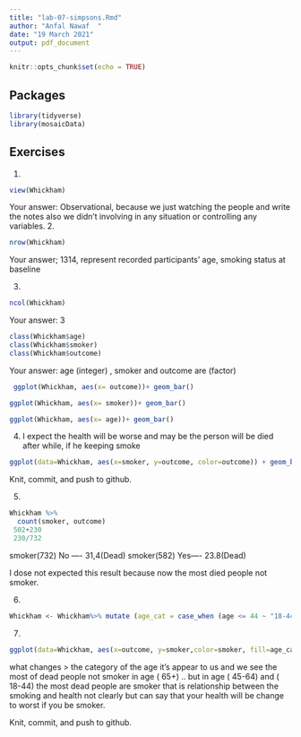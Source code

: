 ```yaml
---
title: "lab-07-simpsons.Rmd"
author: "Anfal Nawaf  "
date: "19 March 2021"
output: pdf_document
---
```


```r
knitr::opts_chunk$set(echo = TRUE)
```

## Packages

```r
library(tidyverse) 
library(mosaicData)
```


## Exercises


1.  
```r
view(Whickham)

```
    
Your answer:
Observational, because we just watching the people and write the notes also we didn't involving in any situation or controlling any variables. 
2.  
```r
nrow(Whickham)
```

Your answer; 1314, represent recorded participants' age, smoking status at baseline

3.  

```r
ncol(Whickham)
```

Your answer: 3

```r
class(Whickham$age)
class(Whickham$smoker)
class(Whickham$outcome)
```

Your answer:  age (integer) , smoker and outcome are (factor)

```r
 ggplot(Whickham, aes(x= outcome))+ geom_bar()
```


```r
ggplot(Whickham, aes(x= smoker))+ geom_bar()

```

```r
ggplot(Whickham, aes(x= age))+ geom_bar()
```

4. I expect the health will be worse and may be the person will be died after while, if he keeping smoke  

```r
ggplot(data=Whickham, aes(x=smoker, y=outcome, color=outcome)) + geom_bar(stat="identity")

```

Knit, commit, and push to github.

5. 

```r
Whickham %>%
  count(smoker, outcome)
 502+230
 230/732

```
smoker(732) No ---- 31,4(Dead)
smoker(582) Yes---- 23.8(Dead)

I dose not expected this result because now the most died people not smoker.

 
6.

```r
Whickham <- Whickham%>% mutate (age_cat = case_when (age <= 44 ~ "18-44", age > 44. & age <= 64 ~ "45-64", age > 64 ~ "65+"))
```

7. 

```r

ggplot(data=Whickham, aes(x=outcome, y=smoker,color=smoker, fill=age_cat)) + geom_bar(stat="identity") +facet_wrap(~age_cat)

```
what changes > the category of the age it's appear to us and we see the most of dead people not smoker in age ( 65+) ..
but in age ( 45-64) and ( 18-44) the most dead people are smoker that is relationship between the smoking and health not clearly but can say that your health will be change to worst if you be smoker.

Knit, commit, and push to github.